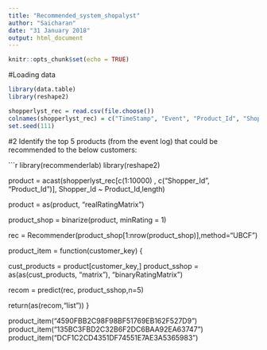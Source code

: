 ```yaml
---
title: "Recommended_system_shopalyst"
author: "Saicharan"
date: "31 January 2018"
output: html_document
---
```


```r
knitr::opts_chunk$set(echo = TRUE)
```

#Loading data
```r
library(data.table)
library(reshape2)

shopperlyst_rec = read.csv(file.choose())
colnames(shopperlyst_rec) = c("TimeStamp", "Event", "Product_Id", "Shopper_Id", "department", "category", "sub_category", "gender", "brand")
set.seed(111)

```


#2 Identify the top 5 products (from the event log) that could be recommended to the below customers:

```r
library(recommenderlab)
library(reshape2)

product = acast(shopperlyst_rec[c(1:10000) , c("Shopper_Id", "Product_Id")],
                      Shopper_Id ~ Product_Id,length)

product = as(product, "realRatingMatrix")

product_shop = binarize(product, minRating = 1)

rec = Recommender(product_shop[1:nrow(product_shop)],method="UBCF")

product_item = function(customer_key) {
  
  cust_products = product[customer_key,]
  product_sshop = as(as(cust_products, "matrix"), "binaryRatingMatrix")

  recom = predict(rec, product_sshop,n=5)
  
  return(as(recom,"list"))
}

product_item("4590FBB2C98F98BF51769EB162F527D9")
product_item("135BC3FBD2C32B6F2DC6BAA92EA63747")
product_item("DCF1C2CD4351DF74551E7AE3A5365983")




